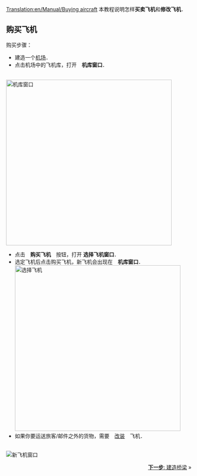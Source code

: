 [[Translation:en/Manual/Buying aircraft]]
{{zh/Manual/教程}}
本教程说明怎样'''买卖飞机'''和'''修改飞机'''．

== 购买飞机 ==
购买步骤：
* 建造一个[[zh/Manual/教程/建造机场|机场]]．
* 点击机场中的飞机库，打开　'''机库窗口'''．
<br/>[[File:en/Manual/Step1aircraft.png|none|thumb|450px|机库窗口]]
* 点击　'''购买飞机'''　按钮，打开 '''选择飞机窗口'''．
* 选定飞机后点击购买飞机，新飞机会出现在　'''机库窗口'''．<br/>[[File:en/Manual/Step3aircraft.png|none|thumb|450px|选择飞机]]
* 如果你要运送旅客/邮件之外的货物，需要　[[zh/Manual/教程/运输工具改装|改装]]　飞机．
<br/>[[File:en/Manual/Step4aircraft.png|none|frame|新飞机窗口]]

<span style="float: right">[[zh/Manual/教程/建造桥梁|'''下一步''': 建造桥梁]] &raquo;</span>